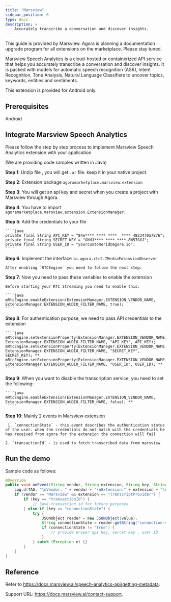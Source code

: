 ```yaml
---
title: "Marsview"
sidebar_position: 6
type: docs
description: >
    Accurately transcribe a conversation and discover insights.
---
```


This guide is provided by Marsview. Agora is planning a documentation upgrade program for all extensions on the marketplace. Please stay tuned.

Marsview Speech Analytics is a cloud-hosted or containerized API service that helps you accurately transcribe a conversation and discover insights. It is packed with models for automatic speech recognition (ASR), Intent Recognition, Tone Analysis, Natural Language Classifiers to uncover topics, keywords, entities and sentiments.

<PlatformWrapper notAllowed="android">
This extension is provided for Android only.
</PlatformWrapper>

<PlatformWrapper platform="android">

## Prerequisites

Android

## Integrate Marsview Speech Analytics

Please follow the step by step process to implement Marsview Speech Analytics extension with your application

 (We are providing code samples written in Java)

**Step 1**: Unzip file , you will get `.ar` file. keep it in your native project.

**Step 2**: Extension package `agoramarketplace.marsview.extension`

**Step 3**: You will get an api key and secret when you create a project with Marsview through Agora.

**Step 4**: You have to import `agoramarketplace.marsview.extension.ExtensionManager;`

**Step 5**: Add the credentials to your file

    ````java
    private final String API_KEY = "84e**** **** ****  **** 4823470a7876";
    private final String SECRET_KEY = "GKHJ**** **** ****-8W57GXJ";
    private final String USER_ID = "yourcustomerid@agora.io";
    ````

**Step 6**: Implement the interface `io.agora.rtc2.IMediaExtensionObserver`

    After enabling `RTCEngine` you need to follow the next step:

**Step 7**: Now you need to pass these variables to enable the extension

    Before starting your RTC Streaming you need to enable this:

    ````java
    mRtcEngine.enableExtension(ExtensionManager.EXTENSION_VENDOR_NAME, ExtensionManager.EXTENSION_AUDIO_FILTER_NAME, true);
    ````

**Step 8**: For authentication purpose, we need to pass API credentials to the extension

    ````java
    mRtcEngine.setExtensionProperty(ExtensionManager.EXTENSION_VENDOR_NAME, ExtensionManager.EXTENSION_AUDIO_FILTER_NAME, "API_KEY", API_KEY);
    mRtcEngine.setExtensionProperty(ExtensionManager.EXTENSION_VENDOR_NAME, ExtensionManager.EXTENSION_AUDIO_FILTER_NAME, "SECRET_KEY", SECRET_KEY); **
    mRtcEngine.setExtensionProperty(ExtensionManager.EXTENSION_VENDOR_NAME, ExtensionManager.EXTENSION_AUDIO_FILTER_NAME, "USER_ID", USER_ID); **
    ````

**Step 9**: When you want to disable the transcription service, you need to set the following:

    ````java
    mRtcEngine.enableExtension(ExtensionManager.EXTENSION_VENDOR_NAME, ExtensionManager.EXTENSION_AUDIO_FILTER_NAME, false); **
     ````

**Step 10**: Mainly 2 events in Marsview extension

     1. `connectionState` - this event describes the authentication status of the user. when the credentials do not match with the credentials he has received from agora for the extension the connection will fail

    2. `transactionId` - is used to fetch transcribed data from marsview

## Run the demo

Sample code as follows:

````java
@Override
public void onEvent(String vendor, String extension, String key, String value) {
    Log.d(TAG, "\nVendor: " + vendor + "\nExtension:" + extension + "\nKey:" + key + "\nValue:" + value);
    if (vendor == "Marsview" && extension == "TranscriptProvider") {
        if (key == "transactionId") {
            // Save transaction id for future purposes
        } else if (key == "connectionState") {
            try {
                JSONObject reader = new JSONObject(value);
                String connectionState = reader.getString("connection-state");
                if (connectionState != "true") {
                    // provide proper api key, sercet key , user ID
                }
            } catch (Exception e) {}
        }
    }
}
````



## Reference

Refer to https://docs.marsview.ai/speech-analytics-api/getting-metadata.

Support URL: https://docs.marsview.ai/contact-support.


</PlatformWrapper>